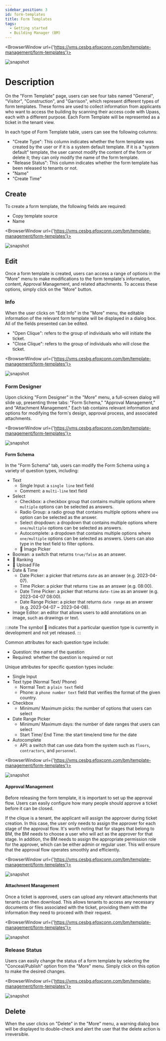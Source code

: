 ---
sidebar_position: 3
id: form-templates
title: Form Templates
tags:
  - Getting started
  - Building Manager (BM)
---


<BrowserWindow url={'https://vms.cesbg.efoxconn.com/bm/template-management/form-templates'}>

![snapshot](../../assets/bm/bm-form-template-zh-hant.png)

</BrowserWindow>

# Description

On the "Form Template" page, users can see four tabs named "General", "Visitor", "Construction", and "Garrison", which represent different types of form templates. These forms are used to collect information from applicants who want to access the building by scanning their access code with Upass, each with a different purpose. Each Form Template will be represented as a ticket in the tenant view.

In each type of Form Template table, users can see the following columns:

- "Create Type": This column indicates whether the form template was created by the user or if it is a system default template. If it is a "system default" template, the user cannot modify the content of the form or delete it; they can only modify the name of the form template.
- "Release Status": This column indicates whether the form template has been released to tenants or not.
- "Name"
- "Create Time"

## Create

To create a form template, the following fields are required:

- Copy template source
- Name

<BrowserWindow url={'https://vms.cesbg.efoxconn.com/bm/template-management/form-templates'}>

![snapshot](../../assets/bm/bm-create-form-template-zh-hant.png)

</BrowserWindow>

## Edit

Once a form template is created, users can access a range of options in the "More" menu to make modifications to the form template's information, content, Approval Management, and related attachments. To access these options, simply click on the "More" button.

### Info

When the user clicks on "Edit Info" in the "More" menu, the editable information of the relevant form template will be displayed in a dialog box. All of the fields presented can be edited.

- "Open Clique": refers to the group of individuals who will initiate the ticket.
- "Close Clique": refers to the group of individuals who will close the ticket.

<BrowserWindow url={'https://vms.cesbg.efoxconn.com/bm/template-management/form-templates'}>

![snapshot](../../assets/bm/bm-edit-form-template-zh-hant.png)

</BrowserWindow>

### Form Designer

Upon clicking "Form Designer" in the "More" menu, a full-screen dialog will slide up, presenting three tabs: "Form Schema," "Approval Management," and "Attachment Management." Each tab contains relevant information and options for modifying the form's design, approval process, and associated attachments.

<BrowserWindow url={'https://vms.cesbg.efoxconn.com/bm/template-management/form-templates'}>

![snapshot](../../assets/bm/bm-form-template-menu-form-designer-zh-hant.png)

</BrowserWindow>

#### Form Schema

<Tabs>
  <TabItem value="questionType" label="Question Type" default>
  In the "Form Schema" tab, users can modify the Form Schema using a variety of question types, including:

- Text
  - Single Input: a `single line` text field
  - Comment: a `multi-line` text field
- Select
  - Checkbox: a checkbox group that contains multiple options where `multiple` options can be selected as answers.
  - Radio Group: a radio group that contains multiple options where `one` option can be selected as the answer.
  - Select dropdown: a dropdown that contains multiple options where `one/multiple` options can be selected as answers.
  - Autocomplete: a dropdown that contains multiple options where `one/multiple` options can be selected as answers. Users can also type in the text field to filter options.
  - 🚧 Image Picker
- Boolean: a switch that returns `true/false` as an answer.
- 🚧 Ranking
- 🚧 Upload File
- Date & Time
  - Date Picker: a picker that returns `date` as an answer (e.g. 2023-04-07).
  - Time Picker: a picker that returns `time` as an answer (e.g. 08:00).
  - Date Time Picker: a picker that returns `date-time` as an answer (e.g. 2023-04-07 08:00).
  - Date Range Picker: a picker that returns `date range` as an answer (e.g. 2023-04-07 ~ 2023-04-08).
- Image Editor: an editor that allows users to add annotations on an image, such as drawings or text.

:::note
The symbol 🚧 indicates that a particular question type is currently in development and not yet released.
:::

  </TabItem>

<TabItem value="attribute" label="Attributes">
    
Common attributes for each question type include:

- Question: the name of the question
- Required: whether the question is required or not

Unique attributes for specific question types include:

- Single Input
- Text type (Normal Text/ Phone)
  - Normal Text: a `plain text` field
  - Phone: a `phone number text` field that verifies the format of the given country.
- Checkbox
  - Minimum/ Maximum picks: the number of options that users can select
- Date Range Picker
  - Minimum/ Maximum days: the number of date ranges that users can select
  - Start Time/ End Time: the start time/end time for the date
- Autocomplete
  - API: a switch that can use data from the system such as `floors`, `contractors`, and `personnel`.

</TabItem>

</Tabs>

<BrowserWindow url={'https://vms.cesbg.efoxconn.com/bm/template-management/form-templates'}>

![snapshot](../../assets/bm/bm-form-template-form-designer-form-zh-hant.png)

</BrowserWindow>

#### Approval Management

Before releasing the form template, it is important to set up the approval flow. Users can easily configure how many people should approve a ticket before it can be closed.

If the clique is a tenant, the applicant will assign the approver during ticket creation. In this case, the user only needs to assign the approver for each stage of the approval flow. It's worth noting that for stages that belong to BM, the BM needs to choose a user who will act as the approver for that stage. In addition, the BM needs to assign the appropriate permission role for the approver, which can be either admin or regular user. This will ensure that the approval flow operates smoothly and efficiently.

<BrowserWindow url={'https://vms.cesbg.efoxconn.com/bm/template-management/form-templates'}>

![snapshot](../../assets/bm/bm-form-template-form-designer-approval-zh-hant.png)

</BrowserWindow>

#### Attachment Management

Once a ticket is approved, users can upload any relevant attachments that tenants can then download. This allows tenants to access any necessary documents or files associated with the ticket, providing them with the information they need to proceed with their request.

<BrowserWindow url={'https://vms.cesbg.efoxconn.com/bm/template-management/form-templates'}>

![snapshot](../../assets/bm/bm-form-template-form-designer-attachement-zh-hant.png)

</BrowserWindow>

### Release Status

Users can easily change the status of a form template by selecting the "Conceal/Publish" option from the "More" menu. Simply click on this option to make the desired changes.

<BrowserWindow url={'https://vms.cesbg.efoxconn.com/bm/template-management/form-templates'}>

![snapshot](../../assets/bm/bm-form-template-menu-status-zh-hant.png)

</BrowserWindow>

## Delete

When the user clicks on "Delete" in the "More" menu, a warning dialog box will be displayed to double-check and alert the user that the delete action is irreversible.
